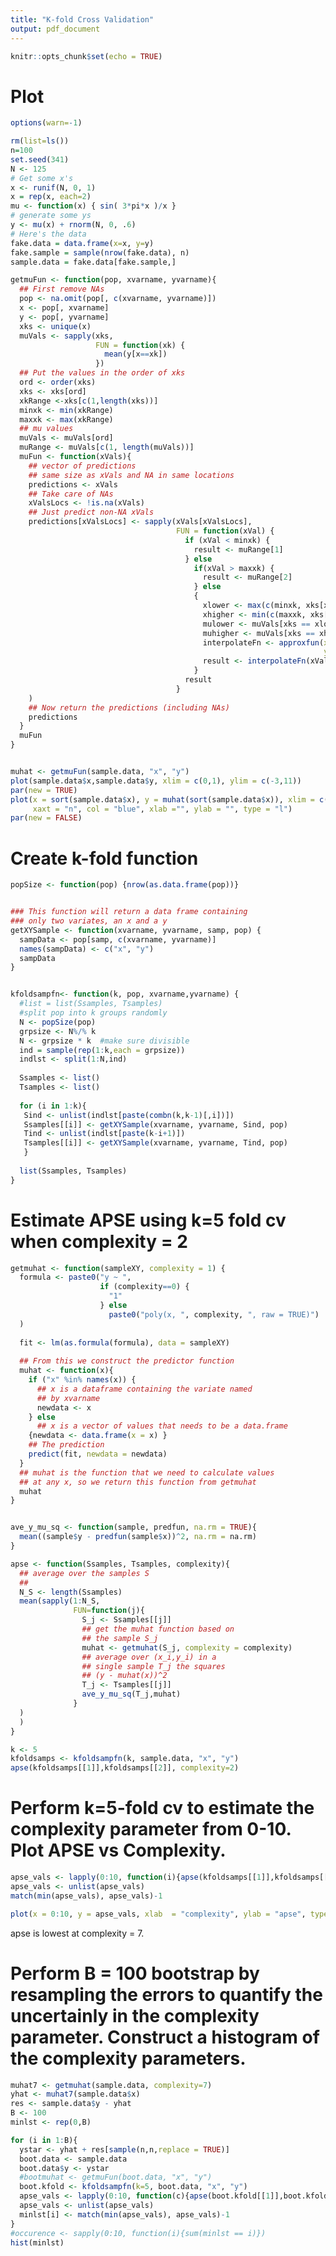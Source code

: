 ```yaml
---
title: "K-fold Cross Validation"
output: pdf_document
---
```


```r
knitr::opts_chunk$set(echo = TRUE)
```

# Plot
```r
options(warn=-1)

rm(list=ls())
n=100
set.seed(341)
N <- 125
# Get some x's
x <- runif(N, 0, 1)
x = rep(x, each=2)
mu <- function(x) { sin( 3*pi*x )/x }
# generate some ys
y <- mu(x) + rnorm(N, 0, .6)
# Here's the data
fake.data = data.frame(x=x, y=y)
fake.sample = sample(nrow(fake.data), n)
sample.data = fake.data[fake.sample,]

getmuFun <- function(pop, xvarname, yvarname){
  ## First remove NAs
  pop <- na.omit(pop[, c(xvarname, yvarname)])
  x <- pop[, xvarname]
  y <- pop[, yvarname]
  xks <- unique(x)
  muVals <- sapply(xks,
                   FUN = function(xk) {
                     mean(y[x==xk])
                   })
  ## Put the values in the order of xks
  ord <- order(xks)
  xks <- xks[ord]
  xkRange <-xks[c(1,length(xks))]
  minxk <- min(xkRange) 
  maxxk <- max(xkRange)
  ## mu values
  muVals <- muVals[ord]
  muRange <- muVals[c(1, length(muVals))]
  muFun <- function(xVals){
    ## vector of predictions
    ## same size as xVals and NA in same locations
    predictions <- xVals
    ## Take care of NAs
    xValsLocs <- !is.na(xVals)
    ## Just predict non-NA xVals
    predictions[xValsLocs] <- sapply(xVals[xValsLocs],
                                     FUN = function(xVal) {
                                       if (xVal < minxk) {
                                         result <- muRange[1]
                                       } else
                                         if(xVal > maxxk) {
                                           result <- muRange[2]
                                         } else
                                         {
                                           xlower <- max(c(minxk, xks[xks < xVal]))
                                           xhigher <- min(c(maxxk, xks[xks > xVal]))
                                           mulower <- muVals[xks == xlower]
                                           muhigher <- muVals[xks == xhigher]
                                           interpolateFn <- approxfun(x=c(xlower, xhigher),
                                                                      y=c(mulower, muhigher))
                                           result <- interpolateFn(xVal)
                                         }
                                       result
                                     }
    )
    ## Now return the predictions (including NAs)
    predictions
  }
  muFun
}


muhat <- getmuFun(sample.data, "x", "y")
plot(sample.data$x,sample.data$y, xlim = c(0,1), ylim = c(-3,11))
par(new = TRUE)
plot(x = sort(sample.data$x), y = muhat(sort(sample.data$x)), xlim = c(0,1), ylim = c(-3,11), yaxt = "n", 
     xaxt = "n", col = "blue", xlab ="", ylab = "", type = "l")
par(new = FALSE)


```

# Create k-fold function
```r
popSize <- function(pop) {nrow(as.data.frame(pop))}


### This function will return a data frame containing
### only two variates, an x and a y
getXYSample <- function(xvarname, yvarname, samp, pop) {
  sampData <- pop[samp, c(xvarname, yvarname)]
  names(sampData) <- c("x", "y")
  sampData
}


kfoldsampfn<- function(k, pop, xvarname,yvarname) {
  #list = list(Ssamples, Tsamples)
  #split pop into k groups randomly 
  N <- popSize(pop)
  grpsize <- N%/% k
  N <- grpsize * k  #make sure divisible
  ind = sample(rep(1:k,each = grpsize))
  indlst <- split(1:N,ind)
  
  Ssamples <- list()
  Tsamples <- list()
  
  for (i in 1:k){
   Sind <- unlist(indlst[paste(combn(k,k-1)[,i])]) 
   Ssamples[[i]] <- getXYSample(xvarname, yvarname, Sind, pop)
   Tind <- unlist(indlst[paste(k-i+1)])
   Tsamples[[i]] <- getXYSample(xvarname, yvarname, Tind, pop)
   }
  
  list(Ssamples, Tsamples)
}

```


# Estimate APSE using k=5 fold cv when complexity = 2
```r
getmuhat <- function(sampleXY, complexity = 1) {
  formula <- paste0("y ~ ",
                    if (complexity==0) {
                      "1"
                    } else 
                      paste0("poly(x, ", complexity, ", raw = TRUE)") 
  )
  
  fit <- lm(as.formula(formula), data = sampleXY)
  
  ## From this we construct the predictor function
  muhat <- function(x){
    if ("x" %in% names(x)) {
      ## x is a dataframe containing the variate named
      ## by xvarname
      newdata <- x
    } else 
      ## x is a vector of values that needs to be a data.frame
    {newdata <- data.frame(x = x) }
    ## The prediction
    predict(fit, newdata = newdata)
  }
  ## muhat is the function that we need to calculate values 
  ## at any x, so we return this function from getmuhat
  muhat
}


ave_y_mu_sq <- function(sample, predfun, na.rm = TRUE){
  mean((sample$y - predfun(sample$x))^2, na.rm = na.rm)
}

apse <- function(Ssamples, Tsamples, complexity){
  ## average over the samples S
  ## 
  N_S <- length(Ssamples)
  mean(sapply(1:N_S, 
              FUN=function(j){
                S_j <- Ssamples[[j]]
                ## get the muhat function based on 
                ## the sample S_j
                muhat <- getmuhat(S_j, complexity = complexity)
                ## average over (x_i,y_i) in a
                ## single sample T_j the squares
                ## (y - muhat(x))^2
                T_j <- Tsamples[[j]]
                ave_y_mu_sq(T_j,muhat)
              }
  )
  )
}

k <- 5
kfoldsamps <- kfoldsampfn(k, sample.data, "x", "y")
apse(kfoldsamps[[1]],kfoldsamps[[2]], complexity=2)

```

# Perform k=5-fold cv to estimate the complexity parameter from 0-10. Plot APSE vs Complexity.
```r
apse_vals <- lapply(0:10, function(i){apse(kfoldsamps[[1]],kfoldsamps[[2]], complexity=i)})
apse_vals <- unlist(apse_vals)
match(min(apse_vals), apse_vals)-1

plot(x = 0:10, y = apse_vals, xlab  = "complexity", ylab = "apse", type = "l")
```

apse is lowest at complexity = 7.


# Perform B = 100 bootstrap by resampling the errors to quantify the uncertainly in the complexity parameter. Construct a histogram of the complexity parameters.
```r
muhat7 <- getmuhat(sample.data, complexity=7)
yhat <- muhat7(sample.data$x)
res <- sample.data$y - yhat
B <- 100
minlst <- rep(0,B)

for (i in 1:B){
  ystar <- yhat + res[sample(n,n,replace = TRUE)]
  boot.data <- sample.data
  boot.data$y <- ystar
  #bootmuhat <- getmuFun(boot.data, "x", "y")
  boot.kfold <- kfoldsampfn(k=5, boot.data, "x", "y")
  apse_vals <- lapply(0:10, function(c){apse(boot.kfold[[1]],boot.kfold[[2]], complexity=c)})
  apse_vals <- unlist(apse_vals)
  minlst[i] <- match(min(apse_vals), apse_vals)-1
}
#occurence <- sapply(0:10, function(i){sum(minlst == i)})
hist(minlst)
```

